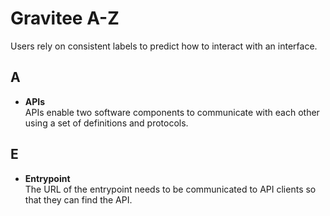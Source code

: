 
<Meta title="Guidelines / Content / Gravitee A-Z " />

# Gravitee A-Z

Users rely on consistent labels to predict how to interact with an interface.

## A
- **APIs**<br/>
APIs enable two software components to communicate with each other using a set of definitions and protocols.

## E
- **Entrypoint**<br/>
The URL of the entrypoint needs to be communicated to API clients so that they can find the API.
